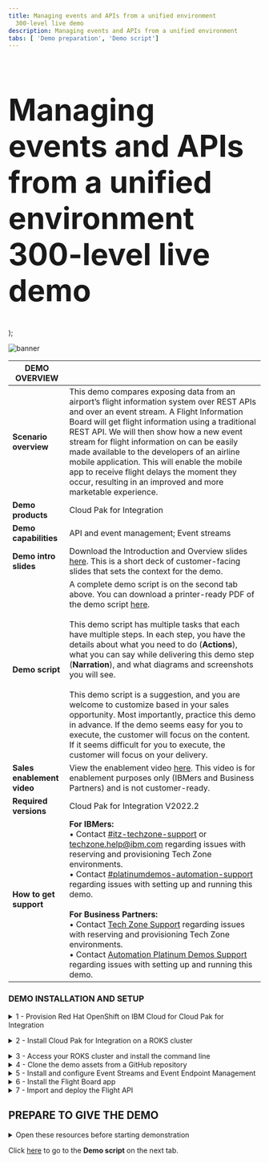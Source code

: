 ```yaml
---
title: Managing events and APIs from a unified environment
  300-level live demo
description: Managing events and APIs from a unified environment
tabs: [ 'Demo preparation', 'Demo script']
---
```


  <span>
      <h1 style="font-size:60px;"> Managing events and APIs from a unified environment<br/> 300-level live demo</h1>
  </span>
);

![banner](https://raw.githubusercontent.com/ibm-garage-tsa/platinum-demos/master/src/pages/300-integration-managing-events-and-apis-from-unified-environment/images/managing-events-apis-preparation-banner-10-27-22.jpg)

<span id="top"></span>

| DEMO OVERVIEW |                          |
| --------------------------------------- | ------------------------------------- |
| **Scenario overview** | This demo compares exposing data from an airport’s flight information system over REST APIs and over an event stream. A Flight Information Board will get flight information using a traditional REST API. We will then show how a new event stream for flight information on can be easily made available to the developers of an airline mobile application. This will enable the mobile app to receive flight delays the moment they occur, resulting in an improved and more marketable experience. |
| **Demo products** | Cloud Pak for Integration |
| **Demo capabilities** | API and event management; Event streams |
| **Demo intro slides** | Download the Introduction and Overview slides <a href="https://ibm.box.com/s/9bzas80jz80s3xechdl642ag80f4qjuz" target="_blank" rel="noreferrer">here</a>. This is a short deck of customer-facing slides that sets the context for the demo. |
| **Demo script** | A complete demo script is on the second tab above. You can download a printer-ready PDF of the demo script <a href="https://ibm.box.com/s/6siayii6qbus0v8m5pi293ntgphzbwh7" target="_blank" rel="noreferrer">here</a>. <br/><br/> This demo script has multiple tasks that each have multiple steps. In each step, you have the details about what you need to do (**Actions**), what you can say while delivering this demo step (**Narration**), and what diagrams and screenshots you will see.<br/><br/>This demo script is a suggestion, and you are welcome to customize based in your sales opportunity. Most importantly, practice this demo in advance. If the demo seems easy for you to execute, the customer will focus on the content. If it seems difficult for you to execute, the customer will focus on your delivery. |
| **Sales enablement video** | View the enablement video <a href="https://ibm.box.com/s/wnf2kwn1cjw3vs2qutvostthevvax0z9" target="_blank" rel="noreferrer">here</a>. This video is for enablement purposes only (IBMers and Business Partners) and is not customer-ready. |
| **Required versions** | Cloud Pak for Integration V2022.2 |
| **How to get support** | **For IBMers:** <br/>• Contact <a href="https://ibm-cloud.slack.com/archives/C0124J683GW" target="_blank" rel="noreferrer">#itz-techzone-support</a> or <a href="mailto:techzone.help@ibm.com">techzone.help@ibm.com</a> regarding issues with reserving and provisioning Tech Zone environments.<br/>• Contact <a href="https://ibm-cloud.slack.com/archives/C0216F39ACU" target="_blank" rel="noreferrer">#platinumdemos-automation-support</a> regarding issues with setting up and running this demo. <br/><br/> **For Business Partners:** <br/>• Contact <a href="mailto:techzone.help@ibm.com">Tech Zone Support</a> regarding issues with reserving and provisioning Tech Zone environments.<br/>• Contact <a href="mailto:automationplatinumdemos@ibm.com"> Automation Platinum Demos Support</a> regarding issues with setting up and running this demo. |

### **DEMO INSTALLATION AND SETUP**

<details>

<summary>1 - Provision Red Hat OpenShift on IBM Cloud for Cloud Pak for Integration </summary>
<br/>

Install Cloud Pak for Integration, or provision a ROKS environment. To reserve your ROKS instance, follow these steps:

Provision Red Hat OpenShift on IBM Cloud (ROKS) ready to install the Cloud Pak for Integration. To provision your ROKS instance, follow these steps: <br/><br/>

<InlineNotification> TechZone has terminated the <strong><em>Practice / Self-Education</em></strong> purpose to obtain the ROKS environment needed to practice and give this demo.  You must now choose a purpose that requires a sales opportunity number (customer demo, PoC, PoT) to gain access to a ROKS environment. A non-ROKS environment for practice and self-education is coming in the second quarter.<br/><br/>If you are taking the <strong>Cloud Pak for Integration for Technical Sales Level 3 Course</strong>, use this <a href="https://techzone.ibm.com/my/reservations/create/640df5dc113069a1fb42ac55" target="_blank" rel="noreferrer">link </a> to reserve a ROKS environment for badge completion purposes.</InlineNotification><br/>

1. To reserve a preinstalled Cloud Pak for Integration (CP4I) ROKS cluster on Red Hat OpenShift, go <a href="https://techzone.ibm.com/my/reservations/create/62f1112aeeb0ab0017dc7608" target="_blank" rel="noreferrer">here</a> and complete the form.

<br/>

2. You will receive a confirmation email confirming the instance is provisioning.

<br/>

3. You will receive a second email once the environment is provisioned. You should expect this to take between 30 and 120 minutes. This email contains information, such as URLs, allowing you to connect to the instance.<br/><img src="https://raw.githubusercontent.com/ibm-garage-tsa/platinum-demos/master/src/pages/300-integration-managing-events-and-apis-from-unified-environment/images/prep-1-3.png" width="800" /><br/>

If you have issues connecting to your instance, please contact <a href="https://ibm-cloud.slack.com/archives/C0124J683GW" target="_blank" rel="noreferrer">#itz-techzone-support</a>.

<br/>

**[Go to top](#top)**

</details>

<span id="ROKSinstall"></span>

<details>

<summary>2 - Install Cloud Pak for Integration on a ROKS cluster</summary>

<br/>

1. Click the **Cluster URL** from the environment confirmation email. Log into IBM Cloud using your IBMid. <br/><br/><img src="https://raw.githubusercontent.com/ibm-garage-tsa/platinum-demos/master/src/pages/300-enhancing-ba-with-integration/images/prep-image2.1.png" width="800" /><br/>

2. After you are logged in, click <a href="https://cloud.ibm.com/catalog/content/ibm-cp-integration-72f63273-f2f6-4e9c-8626-60fe798c57be-global" target="_blank" rel="noreferrer">here</a> to install Cloud Pak for Integration. <br/><br/> Make sure you are in an **ITZ** account (1) and the **Product version** is **2022.2.1** (2). <br/><br/><img src="https://raw.githubusercontent.com/ibm-garage-tsa/platinum-demos/master/src/pages/300-enhancing-ba-with-integration/images/Prep2.2.png" width="800" /><br/>

3. Scroll down to the **Select your cluster** section. From the list, select the **Red Hat OpenShift Cluster** (1) that you just created and click **Add project** (2). <br/><br/><img src="https://raw.githubusercontent.com/ibm-garage-tsa/platinum-demos/master/src/pages/300-enhancing-ba-with-integration/images/prep-image2.3.png" width="800" /><br/>

4. Enter **'cp4i'** (1) as the **Project** name. Click **Add** (2). <br/><br/><img src="https://raw.githubusercontent.com/ibm-garage-tsa/platinum-demos/master/src/pages/300-enhancing-ba-with-integration/images/prep-image2.4.png" width="800" /><br/>

5. Scroll down to the **Set the deployment values** section and toggle the **Use an existing secret?** slider to **No** (1). Enter a value for **csDefaultAdminPassword** (2). You must choose a password that is 32 characters in length and composed of only letters and numbers. You will need this password in step 12. <br/><br/><InlineNotification>Password validation is currently not enforced on this page. If you proceed with an invalid password, you can to start the installation, but it will fail. There is no way to recover from this error other than provisioning a new cluster. </InlineNotification><br/><img src="https://raw.githubusercontent.com/ibm-garage-tsa/platinum-demos/master/src/pages/300-enhancing-ba-with-integration/images/prep-image2.5.png" width="800" /><br/>

6. Scroll down to **Optional deployment values** and click the collapsible section to open them. Configure the one-click install for this demo by setting the **cognitiveCarRepair** field to **true**. Leave all other fields **false**. <br/><br/><img src="https://raw.githubusercontent.com/ibm-garage-tsa/platinum-demos/master/src/pages/300-enhancing-ba-with-integration/images/prep-image2.6.png" width="800" /><br/>

7. Continue to change the default values parameters using the table below. <br/><br/> <InlineNotification>If you don’t have an SMTP email server and accounts that you can use, you may sign up for a free Mailtrap.io account. Mailtrap.io is a free cloud service that mimics an SMTP server. It is used for development/demonstration purposes only. </InlineNotification><br/>

| FIELD | ACTION |
| ------ | ------- |
| **demoAPICMailServerHost:** (1)| If you’re using mailtrap, leave this smtp.mailtrap.io. |
| **demoAPICMailServerPort:** (2)| If you’re using mailtrap, leave this as 2525. |
| **demoAPICEmailAddress:** (3)| If you’re using mailtrap, you can use any email address.<br/>The dummy address ’apicadmin@example.com’ is recommended. If you’re using your own mail server, use an email address that you can receive and read. |
| **demoAPICMialServerUsername:** (4)| Set this to your SMTP mailtrap username. This is different from your mailtrap login username and can be found by using these <a href="https://help.mailtrap.io/article/5-smtp-integration" target="_blank" rel="noreferrer">instructions</a>. |
| **demoAPICMailServerPassword:** (5)| Set this to your SMTP mailtrap password. This is different from your mailtrap login password and can be found by using these <a href="https://help.mailtrap.io/article/5-smtp-integration" target="_blank" rel="noreferrer">instructions</a>. | <br/><br/> <img src="https://raw.githubusercontent.com/ibm-garage-tsa/platinum-demos/master/src/pages/300-enhancing-ba-with-integration/images/prep-image2.7.png" width="800" />

<br/>

8. Accept the license agreement (1) and click **Install** (2) to install Cloud Pak for Integration. The installation can take up to 150 minutes. <br/><br/><img src="https://raw.githubusercontent.com/ibm-garage-tsa/platinum-demos/master/src/pages/300-enhancing-ba-with-integration/images/Prep2.8.png" width="800" /><br/>

9. You can view the progress in the schematics progress bar that automatically displays. <br/><br/><img src="https://raw.githubusercontent.com/ibm-garage-tsa/platinum-demos/master/src/pages/300-enhancing-ba-with-integration/images/Prep2.9.png" width="800" /><br/>

<InlineNotification>If your install fails, you must go to your <a href="https://techzone.ibm.com/my/reservations" target="_blank" rel="noreferrer">My reservations</a> page, delete your environment, and start again from step <strong>1 - Provision a Cloud Pak for Integration environment</strong>.</InlineNotification><br/>

10. When the status updates to **Active** (1), you can access Cloud Pak for Integration Platform Navigator. Click **Offering Dashboard** (2) on the upper right corner of the page. <br/><br/><img src="https://raw.githubusercontent.com/ibm-garage-tsa/platinum-demos/master/src/pages/300-enhancing-ba-with-integration/images/Prep2.10.png" width="800" /><br/>

11. On the login page, select the authentication type **IBM provided credentials (admin only)**. <br/><br/><img src="https://raw.githubusercontent.com/ibm-garage-tsa/platinum-demos/master/src/pages/300-enhancing-ba-with-integration/images/authentication-types.png" width="800" /><br/>

12. Use the admin username and **Password** (1) you created in step 5 and click **Log in** (2). <br/><br/><img src="https://raw.githubusercontent.com/ibm-garage-tsa/platinum-demos/master/src/pages/300-enhancing-ba-with-integration/images/login.png" width="800" /><br/>

13. Click **Integration instances**. <br/><br/><img src="https://raw.githubusercontent.com/ibm-garage-tsa/platinum-demos/master/src/pages/300-enhancing-ba-with-integration/images/Prep2.13.png" width="800" /><br/>

You have successfully completed cluster provisioning, installation of Cloud Pak for Integration, and API Connect and App Connect deployment. You are ready to proceed.

<br/>

**[Go to top](#top)**

</details>

<span id="prereq"></span>

<details>

<summary>3 - Access your ROKS cluster and install the command line </summary>
<br/>

In this section, you access your ROKS cluster and install the OpenShift command line tool. If you already have the command line tool, you can proceed to **Access your ROKS cluster using CLI**.

<br/>

1. Open <a href="https://techzone.ibm.com/my/reservations" target="_blank" rel="noreferrer">My reservations</a> in **IBM Technology Zone**.

<br/>

2. Select you **CP4I ROKS** cluster.<br/><br/><img src="https://raw.githubusercontent.com/ibm-garage-tsa/platinum-demos/master/src/pages/300-integration-managing-events-and-apis-from-unified-environment/images/prep-3-2.png" width="800" /><br/>

3. Click **Open your Managed OpenShift (ROKS) environment**.<br/><br/><img src="https://raw.githubusercontent.com/ibm-garage-tsa/platinum-demos/master/src/pages/300-integration-managing-events-and-apis-from-unified-environment/images/prep-3-3.png" width="800" /><br/>

4. Click **OpenShift web console**.<br/><br/><img src="https://raw.githubusercontent.com/ibm-garage-tsa/platinum-demos/master/src/pages/300-integration-managing-events-and-apis-from-unified-environment/images/prep-3-4.png" width="800" /><br/>

5. On the web console page, click **?** (1), and select **Command line tools** (2).<br/><br/><img src="https://raw.githubusercontent.com/ibm-garage-tsa/platinum-demos/master/src/pages/300-integration-managing-events-and-apis-from-unified-environment/images/prep-3-5.png" width="800" /><br/>

6. Follow the links to install the OpenShift Command Line Interface (CLI) for your Operating System.<br/><br/><img src="https://raw.githubusercontent.com/ibm-garage-tsa/platinum-demos/master/src/pages/300-integration-managing-events-and-apis-from-unified-environment/images/prep-3-6.png" width="800" /><br/>

7. Log into your OpenShift cluster using CLI. From the dropdown menu in the upper right of the page, under your **username** (1), click **Copy login command** (2).<br/><br/><img src="https://raw.githubusercontent.com/ibm-garage-tsa/platinum-demos/master/src/pages/300-integration-managing-events-and-apis-from-unified-environment/images/prep-4-1.png" width="800" /><br/>

8. Click **Display Token**.<br/><br/><img src="https://raw.githubusercontent.com/ibm-garage-tsa/platinum-demos/master/src/pages/300-integration-managing-events-and-apis-from-unified-environment/images/prep-4-2.png" width="800" /><br/>

9. Copy the **login** command.<br/><br/><img src="https://raw.githubusercontent.com/ibm-garage-tsa/platinum-demos/master/src/pages/300-integration-managing-events-and-apis-from-unified-environment/images/prep-4-3.png" width="800" /><br/>

10. Open your terminal window and paste the **login command** to access your OpenShift cluster.<br/><br/><img src="https://raw.githubusercontent.com/ibm-garage-tsa/platinum-demos/master/src/pages/300-integration-managing-events-and-apis-from-unified-environment/images/prep-4-4.png" width="500" /><br/>

**[Go to top](#top)**

</details>

<details>

<summary>4 - Clone the demo assets from a GitHub repository</summary>

<br/>

<InlineNotification>To copy the repo you will need to have the <a href = "https://cli.github.com/" target="_blank" rel="noreferrer">Git CLI</a> on your machine. If you don’t have it, follow the installation steps described on this page, based on your operating system.</InlineNotification>

<br/>

1. To download the scripts to run the demo, create a directory, and from there run the following command:<br/>
  ```
  git clone https://github.com/IBM/platinum-demo-code-eem.git
  ```
<br/><img src="https://raw.githubusercontent.com/ibm-garage-tsa/platinum-demos/master/src/pages/300-integration-managing-events-and-apis-from-unified-environment/images/prep-5-1.png" width="800" /><br/>

2. This will download several folders. The demo material is in the folder ‘demo-script’.  Change directories by running:<br/>
  ```
  cd platinum-demo-code-eem/scripts/
  ```
<br/><img src="https://raw.githubusercontent.com/ibm-garage-tsa/platinum-demos/master/src/pages/300-integration-managing-events-and-apis-from-unified-environment/images/prep-5-2.png" width="800" /><br/>

  In this directory you will see the following two files that you need to set up the demo:<br/>

  **setup-software.sh** - Sets up EEM and Event Streams<br/>
  **setup-app.sh** - Sets up the Flight Board application

<br/>

**[Go to top](#top)**

</details>

<details>

<summary>5 - Install and configure Event Streams and Event Endpoint Management</summary>

<br/>

1. Run the following command:<br/>
  ```
  ./setup-software.sh cp4i
  ```
  This could take 10-20 minutes to complete. It will be complete when Event Endpoint Management and IBM Event Streams has been installed.<br/><br/>The Platform Navigator and Event Streams UI endpoints are displayed at the end of the script for convenience. These will be used later.<br/>

2. Navigate to the Event Stream UI outputted in the previous step.<br/><img src="https://raw.githubusercontent.com/ibm-garage-tsa/platinum-demos/master/src/pages/300-integration-managing-events-and-apis-from-unified-environment/images/Prep7.2.png" width="800" /><br/>

3. Log in with the username **admin** and the password you created in step 2.5. This opens **IBM Event Steams**.<br/><br/><img src="https://raw.githubusercontent.com/ibm-garage-tsa/platinum-demos/master/src/pages/300-integration-managing-events-and-apis-from-unified-environment/images/prep-7-1.png" width="800" /><br/>

4. Select the **topics** (1) icon, then click **Create topic** (2).<br/><br/><img src="https://raw.githubusercontent.com/ibm-garage-tsa/platinum-demos/master/src/pages/300-integration-managing-events-and-apis-from-unified-environment/images/prep-7-2.png" width="800" /><br/>

5. Specify **flight-delays** (1) as the **Topic name** and select **Next** (2).<br/><br/><img src="https://raw.githubusercontent.com/ibm-garage-tsa/platinum-demos/master/src/pages/300-integration-managing-events-and-apis-from-unified-environment/images/prep-7-3.png" width="800" /><br/>

6. Click **Next**.<br/><br/><img src="https://raw.githubusercontent.com/ibm-garage-tsa/platinum-demos/master/src/pages/300-integration-managing-events-and-apis-from-unified-environment/images/prep-7-4.png" width="800" /><br/>

7. Click **Next**.<br/><br/><img src="https://raw.githubusercontent.com/ibm-garage-tsa/platinum-demos/master/src/pages/300-integration-managing-events-and-apis-from-unified-environment/images/prep-7-5.png" width="800" /><br/>

8. Click **Create topic**.<br/><br/><img src="https://raw.githubusercontent.com/ibm-garage-tsa/platinum-demos/master/src/pages/300-integration-managing-events-and-apis-from-unified-environment/images/prep-7-6.png" width="800" /><br/>

9. Next, open a browser window and go to the **Platform Navigator URL** from step 5.1.<br/><br/><img src="https://raw.githubusercontent.com/ibm-garage-tsa/platinum-demos/master/src/pages/300-integration-managing-events-and-apis-from-unified-environment/images/Prep5.8a.png" width="800" /><br/>

10. Expand the menu in the top left (1) and select **Integration instances** under **Administration**.<br/><br/><img src="https://raw.githubusercontent.com/ibm-garage-tsa/platinum-demos/master/src/pages/300-integration-managing-events-and-apis-from-unified-environment/images/Prep5.8b.png" width="800" /><br/>

11. Select **ademo** corresponding to the **API management administration** type.<br/><br/><img src="https://raw.githubusercontent.com/ibm-garage-tsa/platinum-demos/master/src/pages/300-integration-managing-events-and-apis-from-unified-environment/images/prep-9-2.png" width="800" /><br/>

12. Select the **Topology** icon (1), and click **Register service** (2).<br/><br/><img src="https://raw.githubusercontent.com/ibm-garage-tsa/platinum-demos/master/src/pages/300-integration-managing-events-and-apis-from-unified-environment/images/prep-9-3.png" width="800" /><br/>

13. Select **Event Gateway Service**.<br/><br/><img src="https://raw.githubusercontent.com/ibm-garage-tsa/platinum-demos/master/src/pages/300-integration-managing-events-and-apis-from-unified-environment/images/prep-9-4.png" width="800" /><br/>

14. For the configuration of the Event Gateway Service, two endpoints are needed. To retrieve these, run Run the following command:<br/>
  ```
  ./get-urls.sh cp4i
  ```
  <br/><br/><img src="https://raw.githubusercontent.com/ibm-garage-tsa/platinum-demos/master/src/pages/300-integration-managing-events-and-apis-from-unified-environment/images/prep-9-5.png" width="800" /><br/>

15. Configure with the following details:<br/><br/>
**Title**: event-gateway-service (1) <br/>
**Management endpoint**: the value outputted from the above (note that this **should** begin with https://) (2) <br/>
**API endpoint base**: the value outputted from above (note that this should **NOT** begin with https://) (3)<br/><br/>
Click **Save** (4).<br/><br/><img src="https://raw.githubusercontent.com/ibm-garage-tsa/platinum-demos/master/src/pages/300-integration-managing-events-and-apis-from-unified-environment/images/prep-9-6.png" width="800" /><br/>

16. The Event Gateway Service needs to be associated with the API Connect Catalog. Navigate to API Management by selecting the menu at the top left and selecting **APIs** under the **Design** section.<br/><br/><img src="https://raw.githubusercontent.com/ibm-garage-tsa/platinum-demos/master/src/pages/300-integration-managing-events-and-apis-from-unified-environment/images/prep-9-7.png" width="800" /><br/>

17. Select **Manage** (1) and click on the **Sandbox** (2) catalog.<br/><br/><img src="https://raw.githubusercontent.com/ibm-garage-tsa/platinum-demos/master/src/pages/300-integration-managing-events-and-apis-from-unified-environment/images/prep-9-8.png" width="800" /><br/>

18. Select the **Catalog settings** (1) tab, then the **Gateway** services section (2) and click **Edit** (3).<br/><br/><img src="https://raw.githubusercontent.com/ibm-garage-tsa/platinum-demos/master/src/pages/300-integration-managing-events-and-apis-from-unified-environment/images/prep-9-9.png" width="800" /><br/>

19. Check the box associated with the **event-gateway-service** (1) and click **Save (2)**.<br/><br/><img src="https://raw.githubusercontent.com/ibm-garage-tsa/platinum-demos/master/src/pages/300-integration-managing-events-and-apis-from-unified-environment/images/prep-9-10.png" width="800" /><br/>

20. Set up the client certificates.

<br/>

21. Next, create the Dev User for the Developer Portal. Click on the **Home** icon (1), and **Manage catalogs** (2).<br/><br/><img src="https://raw.githubusercontent.com/ibm-garage-tsa/platinum-demos/master/src/pages/300-integration-managing-events-and-apis-from-unified-environment/images/prep-11-1.png" width="800" /><br/>

22. Open **Sandbox**.<br/><br/><img src="https://raw.githubusercontent.com/ibm-garage-tsa/platinum-demos/master/src/pages/300-integration-managing-events-and-apis-from-unified-environment/images/prep-11-2.png" width="800" /><br/>

23. Open **Catalog settings** (1), then **Portal** (2).<br/><br/><img src="https://raw.githubusercontent.com/ibm-garage-tsa/platinum-demos/master/src/pages/300-integration-managing-events-and-apis-from-unified-environment/images/prep-11-3.png" width="800" /><br/>

24. Since a developer portal does not already exist, click **Create**.<br/><br/><img src="https://raw.githubusercontent.com/ibm-garage-tsa/platinum-demos/master/src/pages/300-integration-managing-events-and-apis-from-unified-environment/images/prep-11-4.png" width="800" /><br/>

25. Select **portal-service** (1) from the pull down. Click **Create** (2).<br/><br/><img src="https://raw.githubusercontent.com/ibm-garage-tsa/platinum-demos/master/src/pages/300-integration-managing-events-and-apis-from-unified-environment/images/prep-11-5.png" width="800" /><br/>

26. The portal will take around 5 minutes to be built, but the URL is immediately displayed. Copy the URL, open a new browser tab, and paste your **Portal URL**. It may take several minutes and browser refreshes to appear.<br/><br/><img src="https://raw.githubusercontent.com/ibm-garage-tsa/platinum-demos/master/src/pages/300-integration-managing-events-and-apis-from-unified-environment/images/prep-11-6.png" width="800" /><br/>

27. On the Portal page, click **Create account**.<br/><br/><img src="https://raw.githubusercontent.com/ibm-garage-tsa/platinum-demos/master/src/pages/300-integration-managing-events-and-apis-from-unified-environment/images/prep-11-7.png" width="800" /><br/>

28. Complete the form.<br/>

  <InlineNotification>As a suggestion, use devuser as the username, and you are welcome to use your personal email address.</InlineNotification>

  <br/><img src="https://raw.githubusercontent.com/ibm-garage-tsa/platinum-demos/master/src/pages/300-integration-managing-events-and-apis-from-unified-environment/images/prep-11-8.png" width="800" /><br/>

29. To complete your registration, you need to open your email and accept the registration.<br/>

  <InlineNotification>If you are using mailtrap, you need to open your mailtrap inbox and accept the registration.</InlineNotification>

  <br/><img src="https://raw.githubusercontent.com/ibm-garage-tsa/platinum-demos/master/src/pages/300-integration-managing-events-and-apis-from-unified-environment/images/prep-11-9.png" width="800" />

<br/>

Congratulations! Your portal developer user has been created and you are ready for the demo.

<br/>

**[Go to top](#top)**

</details>

<details>

<summary>6 - Install the Flight Board app</summary>

<br/>

1. Run the following commands:<br/>
  ```
  cd platinum-demo-code-eem/scripts/
  ```
  ```
  ./setup-app.sh cp4i
  ```

  It takes a few minutes to configure access and generate credentials for the flight board app.<br/>

2. Open a browser window for each of the URLs that are created: one is for the **FlightBoard** app and the other is for ** FlightBoard Manager**. <br/><br/><img src="https://raw.githubusercontent.com/ibm-garage-tsa/platinum-demos/master/src/pages/300-integration-managing-events-and-apis-from-unified-environment/images/Prep6.2.png" width="800" /><br/>

  <InlineNotification> Note that the links use http not https. If you see a page saying that the application is not available, then you have likely got https in the URL.</InlineNotification>

<br/>

**[Go to top](#top)**

</details>

<details>

<summary>7 - Import and deploy the Flight API </summary>

<br/>

The Flight API will be exposed through API Connect. This allows controlled, secure exposure to the API.

<br/>

1. Select the **draft** icon (1). Click **Add** and select **API** (2).<br/><br/><img src="https://raw.githubusercontent.com/ibm-garage-tsa/platinum-demos/master/src/pages/300-integration-managing-events-and-apis-from-unified-environment/images/prep-10-1.png" width="800" /><br/>

2. Scroll down and select **Existing OpenAPI** (1) and click **Next** (2).<br/><br/><img src="https://raw.githubusercontent.com/ibm-garage-tsa/platinum-demos/master/src/pages/300-integration-managing-events-and-apis-from-unified-environment/images/prep-10-2.png" width="800" /><br/>

3. Access **https://raw.githubusercontent.com/IBM/platinum-demo-code-eem/main/resources/FlightAPI.yaml**. <br/><br/><img src="https://raw.githubusercontent.com/ibm-garage-tsa/platinum-demos/master/src/pages/300-integration-managing-events-and-apis-from-unified-environment/images/Prep7.3.png" width="800" /><br/>

4. Using your browser, save the page as a Text file (1), naming it **FlightAPI.yaml** (2). <br/><br/><img src="https://raw.githubusercontent.com/ibm-garage-tsa/platinum-demos/master/src/pages/300-integration-managing-events-and-apis-from-unified-environment/images/Prep7.4.png" width="800" /><br/>

5. Upload the **FlightAPI.yam** file in API Manager and click **Next** (2). <br/><br/><img src="https://raw.githubusercontent.com/ibm-garage-tsa/platinum-demos/master/src/pages/300-integration-managing-events-and-apis-from-unified-environment/images/Prep7.5.png" width="800" /><br/>

6. Click **Next**. <br/><br/><img src="https://raw.githubusercontent.com/ibm-garage-tsa/platinum-demos/master/src/pages/300-integration-managing-events-and-apis-from-unified-environment/images/Prep7.6.png" width="800" /><br/>

7. Check the **Activate API** (1) option. Click **Next** (2). <br/><br/><img src="https://raw.githubusercontent.com/ibm-garage-tsa/platinum-demos/master/src/pages/300-integration-managing-events-and-apis-from-unified-environment/images/Prep7.7.png" width="800" /><br/>

8. Click **Develop**.<br/><br/><img src="https://raw.githubusercontent.com/ibm-garage-tsa/platinum-demos/master/src/pages/300-integration-managing-events-and-apis-from-unified-environment/images/Prep7.8.png" width="800" /><br/>

**[Go to top](#top)**

</details>

## **PREPARE TO GIVE THE DEMO**

<details>

<summary>Open these resources before starting demonstration</summary>

<br/>

1. Download the **Flight-Delay.avsc** schema from <a href="https://raw.githubusercontent.com/IBM/platinum-demo-code-eem/main/resources/Flight-Delays.avsc" target="_blank">here</a>. You will need this for Action 4.1.5 of the demonstration.<br/><br/>

2. Open the following tabs in a web browser:<br/>
• IBM Event Streams<br/>
• IBM Cloud Pak for Integration Platform Navigator<br/>
• The Flight Board<br/>
• The Flight Board Manager<br/>
• IBM API Connect Developer Portal<br/><br/><InlineNotification>These URLs are provided as the output from the setup-software.sh and setup-app.sh scripts. For convenience you can also get the URLs for the above by running the following command from the eem-demo/scripts folder:</InlineNotification><br/>
  ```
  $ ./get-urls.sh
  ```

<br/>

3. Click **Sign in** to log in to the Developer Portal using the devuser account you created in the preparation steps above.<br/><br/><img src="https://raw.githubusercontent.com/ibm-garage-tsa/platinum-demos/master/src/pages/300-integration-managing-events-and-apis-from-unified-environment/images/prep-demo-2.png" width="800" /><br/>

4. Enter the **Username** and **Password**. Click **Sign in**.<br/><br/><img src="https://raw.githubusercontent.com/ibm-garage-tsa/platinum-demos/master/src/pages/300-integration-managing-events-and-apis-from-unified-environment/images/prep-demo-3.png" width="800" /><br/>

5. Prepare a terminal by logging into the OpenShift cluster with the “Copy login command” option from the OpenShift user interface, then executing it within the terminal window.<br/><br/><img src="https://raw.githubusercontent.com/ibm-garage-tsa/platinum-demos/master/src/pages/300-integration-managing-events-and-apis-from-unified-environment/images/prep-demo-4.png" width="800" /><br/>

<br/>

**[Go to top](#top)**

</details>

Click [here](/300-integration-managing-events-and-apis-from-unified-environment/demo-script) to go to the **Demo script** on the next tab.